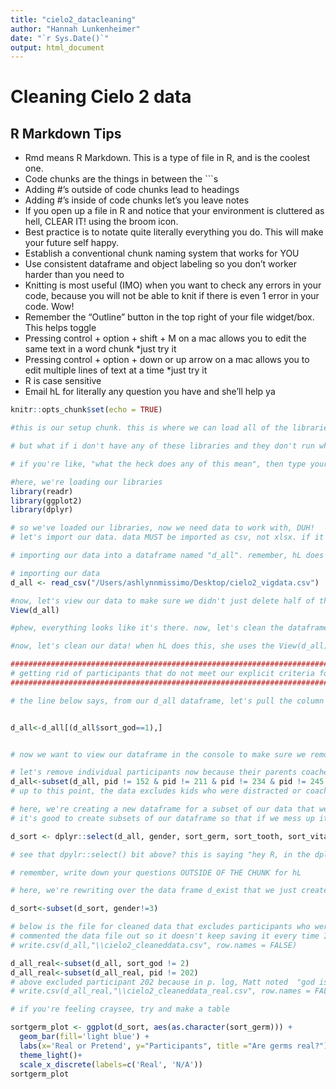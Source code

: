 ```yaml
---
title: "cielo2_datacleaning"
author: "Hannah Lunkenheimer"
date: "`r Sys.Date()`"
output: html_document
---
```

# Cleaning Cielo 2 data

## R Markdown Tips
- Rmd means R Markdown. This is a type of file in R, and is the coolest one. 
- Code chunks are the things in between the ```s
- Adding #'s outside of code chunks lead to headings
- Adding #'s inside of code chunks let's you leave notes
- If you open up a file in R and notice that your environment is cluttered as hell, CLEAR IT! using the broom icon. 
- Best practice is to notate quite literally everything you do. This will make your future self happy.
- Establish a conventional chunk naming system that works for YOU
- Use consistent dataframe and object labeling so you don't worker harder than you need to
- Knitting is most useful (IMO) when you want to check any errors in your code, because you will not be able to knit if there is even 1 error in your code. Wow!
- Remember the "Outline" button in the top right of your file widget/box. This helps toggle
- Pressing control + option + shift + M on a mac allows you to edit the same text in a word chunk *just try it
- Pressing control + option + down or up arrow on a mac allows you to edit multiple lines of text at a time *just try it
- R is case sensitive
- Email hL for literally any question you have and she'll help ya

```r
knitr::opts_chunk$set(echo = TRUE)

#this is our setup chunk. this is where we can load all of the libraries that we'll need to run scripts in all of our other chunks. noice! this is usually the only thing hL includes in the setup chunk, unless we want to knit to an html, which then she'll add conditions to the opts_chunk$set bit above. don't worry about that for now. 

# but what if i don't have any of these libraries and they don't run when i try to run them? that's ok, go to the right of your r widget/boxes and select the packages tab. then click install and type whichever library you need to install. libraries only need to be installed once, but need to be "called" as in library(soAndso) each time you open up an Rmd or Rscript file.

# if you're like, "what the heck does any of this mean", then type your questions OUTSIDE of the chunk for hL to see. 

#here, we're loading our libraries
library(readr)
library(ggplot2)
library(dplyr)
```

```r
# so we've loaded our libraries, now we need data to work with, DUH!
# let's import our data. data MUST be imported as csv, not xlsx. if it's xlsx, fix that mess!

# importing our data into a dataframe named "d_all". remember, hL does this for literally every imported dataset. keep a file/function naming system that works best for YOU. but remember to notate everything using the # sign at the beginning of sentences in chunks. 

# importing our data
d_all <- read_csv("/Users/ashlynnmissimo/Desktop/cielo2_vigdata.csv")

#now, let's view our data to make sure we didn't just delete half of the responses for no good reason
View(d_all)

#phew, everything looks like it's there. now, let's clean the dataframe. hL, WTF is a dataframe? think of dataframes as excel sheets with rows and columns that's all it is, really. 
```


```r
#now, let's clean our data! when hL does this, she uses the View(d_all) command in her CONSOLE after every step so she makes sure she doesn't royally mess anything up. Why not include this in the code chunks? Well, anything in your Rmd file will save for the next time. If we've checked that our cleaning is good in our file, we don't need to View our dataframe to check that 20 times. If we have View(d_all) in our code chunk 20 times, it'll be annoying when you run the entire chunk or file. Trust me. Use View(d_all) in your console instead.

#####################################################################################
# getting rid of participants that do not meet our explicit criteria for inclusion  #
#####################################################################################

# the line below says, from our d_all dataframe, let's pull the column d_all$godreal. and for rows that equal Pretend in that column, get rid of em! and we're relabeling the dataframe as d_all, meaning, i'm writing over the previous d_all dataframe after this change. some people rename the dataframe to something like d_all2, but hL is lazy, so she renames it as d_all.


d_all<-d_all[(d_all$sort_god==1),]


# now we want to view our dataframe in the console to make sure we removed the right particiants. great!

# let's remove individual participants now because their parents coached them through the interview or they left the experiment because they had to go to the bathroom IMMEDIATELY. we do that by using the subset function and removing the values where the column number (in this case, id_num) equals whatever value. So, let's say we know that participants with IDs 134, 27, and 98 need to be removed, how do we do that?
d_all<-subset(d_all, pid != 152 & pid != 211 & pid != 234 & pid != 245 & pid != 248 & pid != 261 & pid != 293)
# up to this point, the data excludes kids who were distracted or coached - but not those who said god was pretend.
```

```r

# here, we're creating a new dataframe for a subset of our data that we want to look at (the exist questions)
# it's good to create subsets of our dataframe so that if we mess up it is minor instead of major. what does this mean? well, let's say we want to analyze the germs exist etc stuff with perceived control. well, making a smalller subset of just these items may be helpful when we're trying to manipulate and analyze the data. 

d_sort <- dplyr::select(d_all, gender, sort_germ, sort_tooth, sort_vitamin, sort_mermaid, sort_elf, sort_fairy, sort_soul, sort_god, sort_santa, contains("pid"))

# see that dpylr::select() bit above? this is saying "hey R, in the dplyr library that i've already called, please use the select function to this this thing. sometimes when we load multiple packages, certain functions are masked in a package and we need to specify functions within a package (the select function in the dplyr package). the :: just means "pull from this package." 

# remember, write down your questions OUTSIDE OF THE CHUNK for hL

# here, we're rewriting over the data frame d_exist that we just created above and essentially getting rid of the 1 participant that selected gender as "other" in the previous data frame 

d_sort<-subset(d_sort, gender!=3)

```

```r
# below is the file for cleaned data that excludes participants who were distracted/coached, but includes god is pretend
# commented the data file out so it doesn't keep saving it every time I run it 
# write.csv(d_all,"\\cielo2_cleaneddata.csv", row.names = FALSE)
```

``` r
d_all_real<-subset(d_all, sort_god != 2)
d_all_real<-subset(d_all_real, pid != 202)
# above excluded participant 202 because in p. log, Matt noted  "god is pretend"... but chose "real" in Qualtrics
# write.csv(d_all_real,"\\cielo2_cleaneddata_real.csv", row.names = FALSE)
```


```r

# if you're feeling craysee, try and make a table

sortgerm_plot <- ggplot(d_sort, aes(as.character(sort_germ))) +
  geom_bar(fill='light blue') +
  labs(x='Real or Pretend', y="Participants", title ="Are germs real?") +
  theme_light()+
  scale_x_discrete(labels=c('Real', 'N/A'))
sortgerm_plot


```
